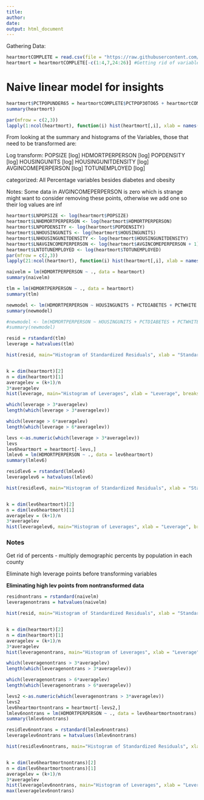 ```yaml
---
title: 
author: 
date: 
output: html_document
---
```

Gathering Data:
```r
heartmortCOMPLETE = read.csv(file = "https://raw.githubusercontent.com/PDBoegel/HeartMortality/master/HeartMort.csv", header = TRUE)
heartmort = heartmortCOMPLETE[-c(1:4,7,24:26)] #Getting rid of variables for metadata and other dependent variable
```

# Naive linear model for insights
```r
heartmort$PCTPOPUNDER65 = heartmortCOMPLETE$PCTPOP30TO65 + heartmortCOMPLETE$PCTPOPUNDER30 # To account for elderly population
summary(heartmort)
```
```r
par(mfrow = c(2,3))
lapply(1:ncol(heartmort), function(i) hist(heartmort[,i], xlab = names(heartmort)[i], main = paste("Histogram of", names(heartmort)[i])))
```
From looking at the summary and histograms of the Variables, those that need to be transformed are:

Log transform:
POPSIZE [log]
HDMORTPERPERSON [log]
POPDENSITY [log]
HOUSINGUNITS [log]
HOUSINGUNITDENSITY [log]
AVGINCOMEPERPERSON [log]
TOTUNEMPLOYED [log]

categorized:
All Percentage variables besides diabetes and obesity

Notes: Some data in AVGINCOMEPERPERSON is zero which is strange might want to consider removing these points, otherwise we add one so their log values are inf    
```r
heartmort$LNPOPSIZE <- log(heartmort$POPSIZE)
heartmort$LNHDMORTPERPERSON <- log(heartmort$HDMORTPERPERSON)
heartmort$LNPOPDENSITY <- log(heartmort$POPDENSITY)
heartmort$LNHOUSINGUNITS <- log(heartmort$HOUSINGUNITS)
heartmort$LNHOUSINGUNITDENSITY <- log(heartmort$HOUSINGUNITDENSITY)
heartmort$LNAVGINCOMEPERPERSON <- log(heartmort$AVGINCOMEPERPERSON + 1)
heartmort$LNTOTUNEMPLOYED <- log(heartmort$TOTUNEMPLOYED)
par(mfrow = c(2,3))
lapply(21:ncol(heartmort), function(i) hist(heartmort[,i], xlab = names(heartmort)[i], main = paste("Histogram of", names(heartmort)[i])))
```

```r
naivelm = lm(HDMORTPERPERSON ~ ., data = heartmort)
summary(naivelm)
```

```r
tlm = lm(HDMORTPERPERSON ~ ., data = heartmort)
summary(tlm)
```

```r
newmodel <- lm(HDMORTPERPERSON ~ HOUSINGUNITS + PCTDIABETES + PCTWHITE + PCTAFRAM + PCTASIANAM + PCTNATIVEAM + PCTOBESE + PCTPOPUNDER65, data = heartmort)
summary(newmodel)
```


```r
#newmodel <- lm(HDMORTPERPERSON ~ HOUSINGUNITS + PCTDIABETES + PCTWHITE + PCTAFRAM + PCTASIANAM + PCTNATIVEAM + PCTOBESE + PCTPOPUNDER65 + factor(MALEDOM), data = heartmort)
#summary(newmodel)
```

```r
resid = rstandard(tlm)
leverage = hatvalues(tlm) 

hist(resid, main="Histogram of Standardized Residuals", xlab = "Standardized Residual")


k = dim(heartmort)[2]
n = dim(heartmort)[1]
averagelev = (k+1)/n
3*averagelev
hist(leverage, main="Histogram of Leverages", xlab = "Leverage", breaks = 15)
```


```r
which(leverage > 3*averagelev)
length(which(leverage > 3*averagelev))

which(leverage > 6*averagelev)
length(which(leverage > 6*averagelev))

```

```r
levs <-as.numeric(which(leverage > 3*averagelev))
levs
lev6heartmort = heartmort[-levs,]
lmlev6 = lm(HDMORTPERPERSON ~ ., data = lev6heartmort)
summary(lmlev6)
```

```r
residlev6 = rstandard(lmlev6)
leveragelev6 = hatvalues(lmlev6) 

hist(residlev6, main="Histogram of Standardized Residuals", xlab = "Standardized Residual")


k = dim(lev6heartmort)[2]
n = dim(lev6heartmort)[1]
averagelev = (k+1)/n
3*averagelev
hist(leveragelev6, main="Histogram of Leverages", xlab = "Leverage", breaks = 15)


```

### Notes ###########################

Get rid of percents - multiply demographic percents by population in each county

Eliminate high leverage points before transforming variables

**Eliminating high lev points from nontransformed data**
```r
residnontrans = rstandard(naivelm)
leveragenontrans = hatvalues(naivelm) 

hist(resid, main="Histogram of Standardized Residuals", xlab = "Standardized Residual")


k = dim(heartmort)[2]
n = dim(heartmort)[1]
averagelev = (k+1)/n
3*averagelev
hist(leveragenontrans, main="Histogram of Leverages", xlab = "Leverage", breaks = 15)
```


```r
which(leveragenontrans > 3*averagelev)
length(which(leveragenontrans > 3*averagelev))

which(leveragenontrans > 6*averagelev)
length(which(leveragenontrans > 6*averagelev))

```

```r
levs2 <-as.numeric(which(leveragenontrans > 3*averagelev))
levs2
lev6heartmortnontrans = heartmort[-levs2,]
lmlev6nontrans = lm(HDMORTPERPERSON ~ ., data = lev6heartmortnontrans)
summary(lmlev6nontrans)
```

```r
residlev6nontrans = rstandard(lmlev6nontrans)
leveragelev6nontrans = hatvalues(lmlev6nontrans) 

hist(residlev6nontrans, main="Histogram of Standardized Residuals", xlab = "Standardized Residual")


k = dim(lev6heartmortnontrans)[2]
n = dim(lev6heartmortnontrans)[1]
averagelev = (k+1)/n
3*averagelev
hist(leveragelev6nontrans, main="Histogram of Leverages", xlab = "Leverage", breaks = 15)
max(leveragelev6nontrans)


```

